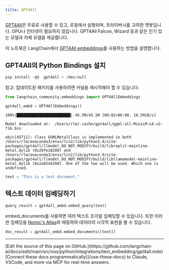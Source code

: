 ```yaml
---
title: GPT4All
---
```


[GPT4All](https://gpt4all.io/index.html)은 무료로 사용할 수 있고, 로컬에서 실행되며, 프라이버시를 고려한 챗봇입니다. GPU나 인터넷이 필요하지 않습니다. GPT4All Falcon, Wizard 등과 같은 인기 있는 모델과 자체 모델을 제공합니다.

이 노트북은 LangChain에서 [GPT4All embeddings](https://docs.gpt4all.io/gpt4all_python_embedding.html#gpt4all.gpt4all.Embed4All)를 사용하는 방법을 설명합니다.

## GPT4All의 Python Bindings 설치

```python
pip install -qU  gpt4all > /dev/null
```

참고: 업데이트된 패키지를 사용하려면 커널을 재시작해야 할 수 있습니다.

```python
from langchain_community.embeddings import GPT4AllEmbeddings
```

```python
gpt4all_embd = GPT4AllEmbeddings()
```

```output
100%|████████████████████████| 45.5M/45.5M [00:02<00:00, 18.5MiB/s]
```
```output
Model downloaded at:  /Users/rlm/.cache/gpt4all/ggml-all-MiniLM-L6-v2-f16.bin
```
```output
objc[45711]: Class GGMLMetalClass is implemented in both /Users/rlm/anaconda3/envs/lcn2/lib/python3.9/site-packages/gpt4all/llmodel_DO_NOT_MODIFY/build/libreplit-mainline-metal.dylib (0x29fe18208) and /Users/rlm/anaconda3/envs/lcn2/lib/python3.9/site-packages/gpt4all/llmodel_DO_NOT_MODIFY/build/libllamamodel-mainline-metal.dylib (0x2a0244208). One of the two will be used. Which one is undefined.
```

```python
text = "This is a test document."
```

## 텍스트 데이터 임베딩하기

```python
query_result = gpt4all_embd.embed_query(text)
```

embed_documents를 사용하면 여러 텍스트 조각을 임베딩할 수 있습니다. 또한 이러한 임베딩을 [Nomic's Atlas](https://docs.nomic.ai/index.html)와 매핑하여 데이터의 시각적 표현을 볼 수 있습니다.

```python
doc_result = gpt4all_embd.embed_documents([text])
```

---

<Callout icon="pen-to-square" iconType="regular">
    [Edit the source of this page on GitHub.](https://github.com/langchain-ai/docs/edit/main/src/oss/python/integrations/text_embedding/gpt4all.mdx)
</Callout>
<Tip icon="terminal" iconType="regular">
    [Connect these docs programmatically](/use-these-docs) to Claude, VSCode, and more via MCP for    real-time answers.
</Tip>
